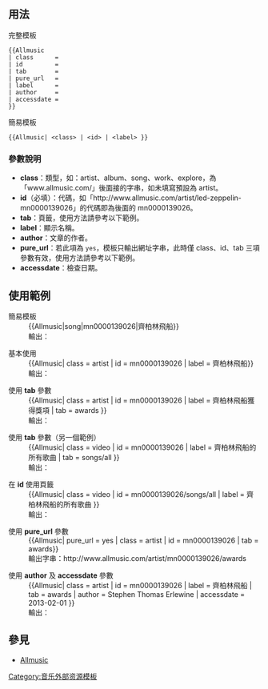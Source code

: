 <includeonly><!-- 在這裡加入模板的保護標識 --></includeonly><noinclude>{{template doc page viewed directly}}</noinclude>
<!-- 在本行下編輯模板說明 -->

== 用法 ==
;完整模板
<pre>
{{Allmusic
| class      =
| id         =
| tab        =
| pure_url   =
| label      =
| author     =
| accessdate =
}}
</pre>
;簡易模板
<pre>
{{Allmusic| <class> | <id> | <label> }}
</pre>

=== 參數說明 ===
* '''class'''：類型，如：artist、album、song、work、explore，為「<nowiki>www.allmusic.com/</nowiki>」後面接的字串，如未填寫預設為 artist。
* '''id'''（必填）：代碼，如「<nowiki>http://www.allmusic.com/artist/led-zeppelin-mn0000139026</nowiki>」的代碼即為後面的 mn0000139026。
* '''tab'''：頁籤，使用方法請參考以下範例。
* '''label'''：顯示名稱。
* '''author'''：文章的作者。
* '''pure_url'''：若此項為 <code>yes</code>，模板只輸出網址字串，此時僅 class、id、tab 三項參數有效，使用方法請參考以下範例。
* '''accessdate'''：檢查日期。

== 使用範例 ==
;簡易模板
:<nowiki>{{Allmusic|song|mn0000139026|齊柏林飛船}}</nowiki>
:輸出：
:{{Allmusic|artist|mn0000139026|齊柏林飛船}}

;基本使用
:<nowiki>{{Allmusic| class = artist | id = mn0000139026 | label = 齊柏林飛船}}</nowiki>
:輸出：
:{{Allmusic| class = artist | id = mn0000139026 | label = 齊柏林飛船}}

;使用 '''tab''' 參數
:<nowiki>{{Allmusic| class = artist | id = mn0000139026 | label = 齊柏林飛船獲得獎項 | tab = awards }}</nowiki>
:輸出：
:{{Allmusic| class = artist | id = mn0000139026 | label = 齊柏林飛船獲得獎項 | tab = awards }}

;使用 '''tab''' 參數（另一個範例）
:<nowiki>{{Allmusic| class = video | id = mn0000139026 | label = 齊柏林飛船的所有歌曲 | tab = songs/all }}</nowiki>
:輸出：
:{{Allmusic| class = video | id = mn0000139026 | label = 齊柏林飛船的所有歌曲 | tab = songs/all }}

;在 '''id''' 使用頁籤
:<nowiki>{{Allmusic| class = video | id = mn0000139026/songs/all | label = 齊柏林飛船的所有歌曲 }}</nowiki>
:輸出：
:{{Allmusic| class = video | id = mn0000139026/songs/all | label = 齊柏林飛船的所有歌曲 }}

;使用 '''pure_url''' 參數
:<nowiki>{{Allmusic| pure_url = yes | class = artist | id = mn0000139026 | tab = awards}}</nowiki>
:輸出字串：<nowiki>http://www.allmusic.com/artist/mn0000139026/awards</nowiki>

;使用 '''author''' 及 '''accessdate''' 參數
:<nowiki>{{Allmusic| class = artist | id = mn0000139026 | label = 齊柏林飛船 | tab = awards | author = Stephen Thomas Erlewine | accessdate = 2013-02-01 }}</nowiki>
:輸出：
:{{Allmusic| class = artist | id = mn0000139026 | label = 齊柏林飛船 | tab = awards | author = Stephen Thomas Erlewine | accessdate = 2013-02-01 }}

== 參見 ==
* [[Allmusic]]

<includeonly>
<!-- 本行下加入模板的分類 -->
[[Category:音乐外部资源模板]]
</includeonly>